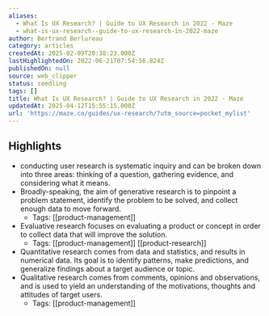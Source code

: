 ```yaml
---
aliases:
  - What Is UX Research? | Guide to UX Research in 2022 - Maze
  - what-is-ux-research--guide-to-ux-research-in-2022-maze
author: Bertrand Berlureau
category: articles
createdAt: 2025-02-09T20:38:23.000Z
lastHighlightedOn: 2022-06-21T07:54:56.824Z
publishedOn: null
source: web_clipper
status: seedling
tags: []
title: What Is UX Research? | Guide to UX Research in 2022 - Maze
updatedAt: 2025-04-12T15:55:15.000Z
url: 'https://maze.co/guides/ux-research/?utm_source=pocket_mylist'
---
```

## Highlights

- conducting user research is systematic inquiry and can be broken down into three areas: thinking of a question, gathering evidence, and considering what it means.
- Broadly-speaking, the aim of generative research is to pinpoint a problem statement, identify the problem to be solved, and collect enough data to move forward.
    - Tags: [[product-management]]
- Evaluative research focuses on evaluating a product or concept in order to collect data that will improve the solution.
    - Tags: [[product-management]] [[product-research]]
- Quantitative research comes from data and statistics, and results in numerical data. Its goal is to identify patterns, make predictions, and generalize findings about a target audience or topic.
- Qualitative research comes from comments, opinions and observations, and is used to yield an understanding of the motivations, thoughts and attitudes of target users.
    - Tags: [[product-management]]
